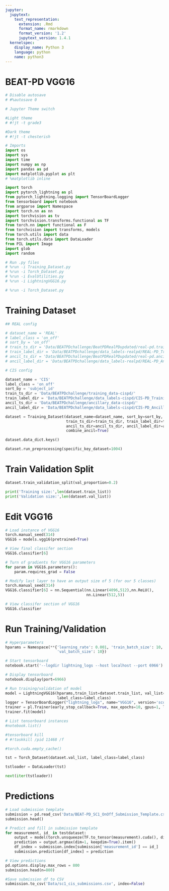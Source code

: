```yaml
---
jupyter:
  jupytext:
    text_representation:
      extension: .Rmd
      format_name: rmarkdown
      format_version: '1.2'
      jupytext_version: 1.4.1
  kernelspec:
    display_name: Python 3
    language: python
    name: python3
---
```


# BEAT-PD VGG16

```python
# Disable autosave
# #%autosave 0
```

```python
# Jupyter Theme switch

#Light theme
# #!jt -t grade3

#Dark theme
# #!jt -t chesterish

```

```python
# Imports
import os
import sys
import time
import numpy as np
import pandas as pd
import matplotlib.pyplot as plt
# %matplotlib inline

import torch
import pytorch_lightning as pl
from pytorch_lightning.logging import TensorBoardLogger
from tensorboard import notebook
from argparse import Namespace
import torch.nn as nn
import torchvision as tv
import torchvision.transforms.functional as TF
from torch.nn import functional as F
from torchvision import transforms, models
from torch.utils import data
from torch.utils.data import DataLoader
from PIL import Image
import glob
import random
```

```python
# Run .py files
# %run -i Training_Dataset.py
# %run -i Torch_Dataset.py
# %run -i EvalUtilities.py
# %run -i LightningVGG16.py
```

```python
# %run -i Torch_Dataset.py
```

# Training Dataset

```python
## REAL config

# dataset_name = 'REAL'
# label_class = 'on_off'
# sort_by = 'on_off'
# train_ts_dir = 'Data/BEATPDchallenge/BeatPDRealPDupdated/real-pd.training_data_updated/training_data/'
# train_label_dir = 'Data/BEATPDchallenge/data_labels-realpd/REAL-PD_Training_Data_IDs_Labels.csv'
# ancil_ts_dir = 'Data/BEATPDchallenge/BeatPDRealPDupdated/real-pd.ancillary_data_updated/ancillary_data/'
# ancil_label_dir = 'Data/BEATPDchallenge/data_labels-realpd/REAL-PD_Ancillary_Data_IDs_Labels.csv'
```

```python
# CIS config

dataset_name = 'CIS'
label_class = 'on_off'
sort_by = 'subject_id'
train_ts_dir = 'Data/BEATPDchallenge/training_data-cispd/'
train_label_dir = 'Data/BEATPDchallenge/data_labels-cispd/CIS-PD_Training_Data_IDs_Labels.csv'
ancil_ts_dir = 'Data/BEATPDchallenge/ancillary_data-cispd/'
ancil_label_dir = 'Data/BEATPDchallenge/data_labels-cispd/CIS-PD_Ancillary_Data_IDs_Labels.csv'
```

```python
dataset = Training_Dataset(dataset_name=dataset_name, sort_by=sort_by, label_class = label_class,
                           train_ts_dir=train_ts_dir, train_label_dir=train_label_dir,
                           ancil_ts_dir=ancil_ts_dir, ancil_label_dir=ancil_label_dir,
                           combine_ancil=True)
```

```python
dataset.data_dict.keys()
```

```python
dataset.run_preprocessing(specific_key_dataset=1004)
```

# Train Validation Split

```python
dataset.train_validation_split(val_proportion=0.2)
```

```python
print('Training size:',len(dataset.train_list))
print('Validation size:',len(dataset.val_list))
```

# Edit VGG16

```python
# Load instance of VGG16
torch.manual_seed(314)
VGG16 = models.vgg16(pretrained=True)
```

```python
# View final classifer section
VGG16.classifier[6]
```

```python
# Turn of gradients for VGG16 parameters
for param in VGG16.parameters():
    param.requires_grad = False
```

```python
# Modify last layer to have an output size of 5 (for our 5 classes)
torch.manual_seed(314)
VGG16.classifier[6] = nn.Sequential(nn.Linear(4096,512),nn.ReLU(),
                                    nn.Linear(512,5))
```

```python
# View classifer section of VGG16
VGG16.classifier
```

# Run Training/Validation

```python
# Hyperparameters
hparams = Namespace(**{'learning_rate': 0.001, 'train_batch_size': 10,
                       'val_batch_size': 10})
```

```python
# Start tensorboard
notebook.start('--logdir lightning_logs --host localhost --port 6966')
```

```python
# Display tensorboard
notebook.display(port=6966)
```

```python
# Run training/validation of model
model = LightningVGG16(hparams,train_list=dataset.train_list, val_list=dataset.val_list,
                       label_class=label_class)
logger = TensorBoardLogger("lightning_logs", name="VGG16", version='score tst')
trainer = pl.Trainer(early_stop_callback=True, max_epochs=10, gpus=1, logger=logger)
trainer.fit(model)
```

```python
# List tensorboard instances
#notebook.list()
```

```python
#tensorboard kill
# #!taskkill /pid 11468 /f
```

```python
#torch.cuda.empty_cache()
```

```python
tst = Torch_Dataset(dataset.val_list, label_class=label_class)
```

```python
tstloader = DataLoader(tst)
```

```python
next(iter(tstloader))
```

# Predictions

```python
# Load submission template
submission = pd.read_csv('Data/BEAT-PD_SC1_OnOff_Submission_Template.csv')
submission.head()
```

```python
# Predict and fill in submission template
for measurement, id_ in testdataset:
    output = model(torch.unsqueeze(TF.to_tensor(measurement).cuda(), dim=0))
    prediction = output.argmax(dim=1, keepdim=True).item()
    df_index = submission.index[submission['measurement_id'] == id_]
    submission.prediction[df_index] = prediction
```

```python
# View predictions
pd.options.display.max_rows = 800
submission.head(n=800)
```

```python
#Save submission df to CSV
submission.to_csv('Data/sc1_cis_submissions.csv', index=False)
```

